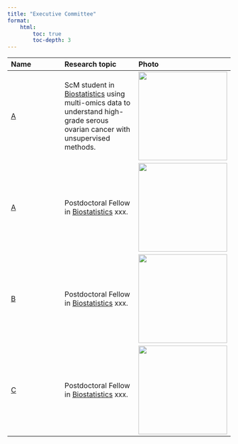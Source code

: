 ```yaml
---
title: "Executive Committee"
format:
    html:
        toc: true
        toc-depth: 3
---
```


| <img width=100/> Name | <img width=400/> Research topic | <img width=200/> Photo |
| :--- | :---- | :--- |
| [A](https://publichealth.jhu.edu/departments/biostatistics/people/students/scm-student-profiles) | ScM student in [Biostatistics](https://publichealth.jhu.edu/departments/biostatistics) using multi-omics data to understand high-grade serous ovarian cancer with unsupervised methods. | <img width="200" src="images/tmplate.png"> |
| [A](google.com) | Postdoctoral Fellow in [Biostatistics](https://publichealth.jhu.edu/departments/biostatistics) xxx. | <img width="200" src="images/tmplate.png">|
| [B](https://publichealth.jhu.edu/departments/biostatistics/people/students/scm-student-profiles) | Postdoctoral Fellow in [Biostatistics](https://publichealth.jhu.edu/departments/biostatistics) xxx. | <img width="200" src="images/tmplate.png">|
| [C](https://publichealth.jhu.edu/departments/biostatistics/people/students/scm-student-profiles) | Postdoctoral Fellow in [Biostatistics](https://publichealth.jhu.edu/departments/biostatistics) xxx. | <img width="200" src="images/tmplate.png"> |

